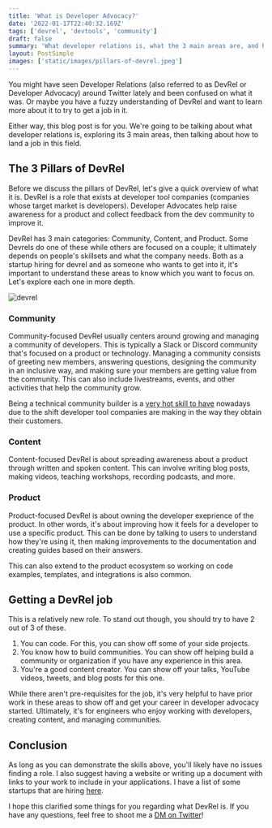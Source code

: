```yaml
---
title: 'What is Developer Advocacy?'
date: '2022-01-17T22:40:32.169Z'
tags: ['devrel', 'devtools', 'community']
draft: false
summary: 'What developer relations is, what the 3 main areas are, and how to get job in DevRel.'
layout: PostSimple
images: ['static/images/pillars-of-devrel.jpeg']
---
```


You might have seen Developer Relations (also referred to as DevRel or Developer Advocacy) around Twitter lately and been confused on what it was. Or maybe you have a fuzzy understanding of DevRel and want to learn more about it to try to get a job in it.

Either way, this blog post is for you. We're going to be talking about what developer relations is, exploring its 3 main areas, then talking about how to land a job in this field.

## The 3 Pillars of DevRel

Before we discuss the pillars of DevRel, let's give a quick overview of what it is. DevRel is a role that exists at developer tool companies (companies whose target market is developers). Developer Advocates help raise awareness for a product and collect feedback from the dev community to improve it.

DevRel has 3 main categories: Community, Content, and Product. Some Devrels do one of these while others are focused on a couple; it ultimately depends on people's skillsets and what the company needs. Both as a startup hiring for devrel and as someone who wants to get into it, it's important to understand these areas to know which you want to focus on. Let's explore each one in more depth.

![devrel](/static/images/pillars-of-devrel.jpeg)

### Community

Community-focused DevRel usually centers around growing and managing a community of developers. This is typically a Slack or Discord community that's focused on a product or technology. Managing a community consists of greeting new members, answering questions, designing the community in an inclusive way, and making sure your members are getting value from the community. This can also include livestreams, events, and other activities that help the community grow.

Being a technical community builder is a [very hot skill to have](https://www.swyx.io/community-builder/) nowadays due to the shift developer tool companies are making in the way they obtain their customers.

### Content

Content-focused DevRel is about spreading awareness about a product through written and spoken content. This can involve writing blog posts, making videos, teaching workshops, recording podcasts, and more.

### Product

Product-focused DevRel is about owning the developer exeprience of the product. In other words, it's about improving how it feels for a developer to use a specific product. This can be done by talking to users to understand how they're using it, then making improvements to the documentation and creating guides based on their answers.

This can also extend to the product ecosystem so working on code examples, templates, and integrations is also common.

## Getting a DevRel job

This is a relatively new role. To stand out though, you should try to have 2 out of 3 of these.

1. You can code. For this, you can show off some of your side projects.
2. You know how to build communities. You can show off helping build a community or organization if you have any experience in this area.
3. You're a good content creator. You can show off your talks, YouTube videos, tweets, and blog posts for this one.

While there aren't pre-requisites for the job, it's very helpful to have prior work in these areas to show off and get your career in developer advocacy started. Ultimately, it's for engineers who enjoy working with developers, creating content, and managing communities.

## Conclusion

As long as you can demonstrate the skills above, you'll likely have no issues finding a role. I also suggest having a website or writing up a document with links to your work to include in your applications. I have a list of some startups that are hiring [here](https://twitter.com/Nutlope/status/1440814837542514703).

I hope this clarified some things for you regarding what DevRel is. If you have any questions, feel free to shoot me a [DM on Twitter](https://twitter.com/Nutlope)!

